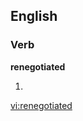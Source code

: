 ==English==

===Verb===
'''renegotiated'''

# {{present participle of|[[renegotiate]]}}

[[vi:renegotiated]]